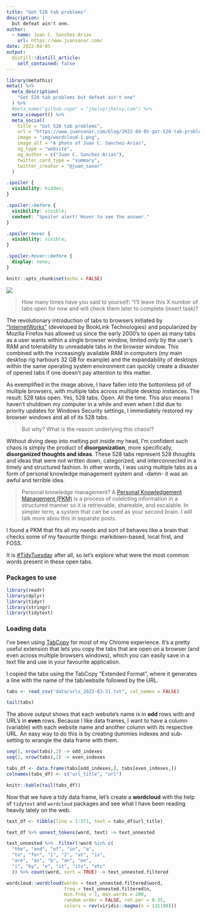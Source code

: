 ```yaml
---
title: "Got 528 tab problems"
description: |
  but defeat ain't one.
author:
  - name: Juan C. Sanchez-Arias
    url: https://www.juansanar.com/
date: 2022-04-05
output:
  distill::distill_article:
    self_contained: false
---
```


```r
library(metathis)
meta() %>%
  meta_description(
    "Got 528 tab problems but defeat ain't one"
  ) %>%
  #meta_name("github-repo" = "jhelvy/jhelvy.com") %>%
  meta_viewport() %>%
  meta_social(
    title = "Got 528 tab problems",
    url = "https://www.juansanar.com/blog/2022-04-05-got-528-tab-problems",
    image = "img/wordcloud-1.png",
    image_alt = "A photo of Juan C. Sanchez-Arias",
    og_type = "website",
    og_author = c("Juan C. Sanchez-Arias"),
    twitter_card_type = "summary",
    twitter_creator = "@juan_sanar"
  )
```

```css
.spoiler {
  visibility: hidden;
}

.spoiler::before {
  visibility: visible;
  content: "Spoiler alert! Hover to see the answer."
}

.spoiler:hover {
  visibility: visible;
}

.spoiler:hover::before {
  display: none;
}
```

```r
knitr::opts_chunk$set(echo = FALSE)
```

![](img/2022-03-28-22-28-54.png)

> How many times have you said to yourself: "I'll leave this X number of tabs open for now and will check them later to complete (insert task)?

The revolutionary introduction of tabs to browsers initiated by ["InternetWorks"](https://www.makeuseof.com/tag/which-browser-invented-tabs-3-common-myths-debunked/) (developed by BookLink Technologies) and popularized by Mozilla Firefox has allowed us since the early 2000's to open as many tabs as a user wants within a single browser window, limited only by the user's RAM and tolerability to unreadable tabs in the browser window. This combined with the increasingly available RAM in computers (my main desktop rig harbours 32 GB for example) and the expandability of desktops within the same operating system environment can quickly create a disaster of opened tabs if one doesn't pay attention to this matter.

As exemplified in the image above, I have fallen into the bottomless pit of multiple browsers, with multiple tabs across multiple desktop instances. The result: 528 tabs open. Yes, 528 tabs. Open. All the time. This also means I haven't shutdown my computer in a while and even when I did due to priority updates for Windows Security settings, I immediately restored my browser windows and all of its 528 tabs. 

> But why? What is the reason underlying this chaos!?

Without diving deep into melting pot inside my head, I'm confident such chaos is simply the product of **disorganization**,  more specifically, **disorganized thoughts and ideas**. These 528 tabs represent 528 thoughts and ideas that were not written down, categorized, and interconnected in a timely and structured fashion. In other words, I was using multiple tabs as a form of personal knowledge management system and -damn- it was an awful and terrible idea.

> Personal knowledge management? A [Personal Knowledgement Management (PKM)](https://en.wikipedia.org/wiki/Personal_knowledge_management) is a process of colelcting information in a structured manner so it is retrievable, shareable, and escalable. In simpler term, a system that can be used as your second brain. I will talk more abou this in separate posts.

<p class = "spoiler">I found a PKM that fits all my needs and sort of behaves like a brain that checks some of my favourite things: markdown-based, local first, and FOSS.</p>

It is [#TidyTuesday](https://twitter.com/hashtag/tidytuesday?src=hashtag_click) after all, so let's explore what were the most common words present in these open tabs.

### Packages to use

```r
library(readr)
library(dplyr)
library(tidyr)
library(stringr)
library(tidytext)
```
### Loading data

I've been using [TabCopy](https://chrome.google.com/webstore/detail/tabcopy/micdllihgoppmejpecmkilggmaagfdmb) for most of my Chrome experience. It's a pretty useful extension that lets you copy the tabs that are open on a browser (and even across multiple browsers windows), which you can easily save in a text file and use in your favourite application. 

I copied the tabs using the TabCopy "Extended Format", where it generates a line with the name of the tab/website followed by the URL.

```r
tabs <- read_csv("data/urls_2022-03-31.txt", col_names = FALSE)

tail(tabs)
```

The above output shows that each website's name is in **odd** rows with and URL's in **even** rows. Because I like data frames, I want to have a column (variable) with each website name and another column with its respective URL. An easy way to do this is by creating dummies indexes and sub-setting to wrangle the data frame with them. 

```r
seq(1, nrow(tabs),2) -> odd_indexes
seq(2, nrow(tabs),2) -> even_indexes

tabs_df <- data.frame(tabs[odd_indexes,], tabs[even_indexes,])
colnames(tabs_df) <- c("url_title", "url")

knitr::kable(tail(tabs_df))
```

Now that we have a tidy data frame, let's create a **wordcloud** with the help of `tidytext` and `wordcloud` packages and see what I have been reading heavily lately on the web.

```r
text_df <- tibble(line = 1:371, text = tabs_df$url_title)

text_df %>% unnest_tokens(word, text) -> text_unnested

text_unnested %>%  filter(!word %in% c(
  "the", "and", "of", "in", "a",
  "to", "for", "1", "2", "at", "is",
  "are", "as", "b", "an", "on",
  "i", "by", "e", "it", "its", "etc"
  )) %>% count(word, sort = TRUE) -> text_unnested.filtered

wordcloud::wordcloud(words = text_unnested.filtered$word,
                     freq = text_unnested.filtered$n, 
                     min.freq = 1, max.words = 200, 
                     random.order = FALSE, rot.per = 0.35, 
                     colors = rev(viridis::magma(n = 131100)))
```

